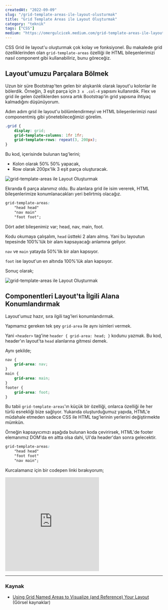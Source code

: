 ```yaml
---
createdAt: "2022-09-09"
slug: "/grid-template-areas-ile-layout-olusturmak"
title: "Grid Template Areas ile Layout Oluşturmak"
category: "teknik"
tags: ["CSS"]
medium: "https://omergulcicek.medium.com/grid-template-areas-ile-layout-oluşturmak-8c8c8c8c8c8c"
---
```


CSS Grid ile layout'u oluşturmak çok kolay ve fonksiyonel. Bu makalede grid özelliklerinden olan `grid-template-areas` özelliği ile HTML bileşenlerimizi nasıl component gibi kullanabiliriz, bunu göreceğiz.

## Layout'umuzu Parçalara Bölmek

Uzun bir süre Bootstrap'ten gelen bir alışkanlık olarak layout'u kolonlar ile bölerdik. Örneğin, 3 eşit parça için `3 x .col-4` yapısını kullanırdık. Flex ve grid ile gelen özelliklerden sonra artık Bootstrap'in grid yapısına ihtiyaç kalmadığını düşünüyorum.

Adım adım grid ile layout'u bölümlendirmeyi ve HTML bileşenlerimizi nasıl componentmiş gibi yönetebileceğimizi görelim.

```css
.grid {
	display: grid;
	grid-template-columns: 1fr 1fr;
	grid-template-rows: repeat(3, 200px);
}
```

Bu kod, içerisinde bulunan tag'lerini;

- Kolon olarak 50% 50% yapacak,
- Row olarak 200px'lik 3 eşit parça oluşturacak.

![grid-template-areas ile Layout Oluşturmak](/blog/2022-09-09/grid-template-areas-ile-layout-olusturmak-1.jpg)

Ekranda 6 parça alanımız oldu. Bu alanlara grid ile isim vererek, HTML bileşenlerimize konumlanacakları yeri belirtmiş olacağız.

```css
grid-template-areas:
	"head head"
	"nav main"
	"foot foot";
```

Dört adet bileşenimiz var; head, nav, main, foot.

Kodu okumaya çalışalım, `head` üstteki 2 alanı almış. Yani bu layoutun tepesinde 100%'lük bir alanı kapsayacağı anlamına geliyor.

`nav` ve `main` yatayda 50%'lik bir alan kapsıyor.

`foot` ise layout'un en altında 100%'lük alan kapsıyor.

Sonuç olarak;

![grid-template-areas ile Layout Oluşturmak](/blog/2022-09-09/grid-template-areas-ile-layout-olusturmak-2.jpg)

## Componentleri Layout'ta İlgili Alana Konumlandırmak

Layout'umuz hazır, sıra ilgili tag'leri konumlandırmak.

Yapmamız gereken tek şey `grid-area` ile aynı isimleri vermek.

Yani `<header>` tag'ine `header { grid-area: head; }` kodunu yazmak. Bu kod, header'ın layout'ta `head` alanlarına gitmesi demek.

Aynı şekilde;

```css
nav {
	grid-area: nav;
}
main {
	grid-area: main;
}
footer {
	grid-area: foot;
}
```

Bu tabii `grid-template-areas`'ın küçük bir özelliği, onlarca özelliği ile her türlü esnekliği bize sağlıyor. Yukarıda oluşturduğumuz yapıda, HTML'e müdahale etmeden sadece CSS ile HTML tag'lerinin yerlerini değiştirmekte mümkün.

Örneğin kapsayıcımızı aşağıda bulunan koda çevirirsek, HTML'de footer elemanımız DOM'da en altta olsa dahi, UI'da header'dan sonra gelecektir.

```css
grid-template-areas:
	"head head"
	"foot foot"
	"nav main";
```

Kurcalamanız için bir codepen linki bırakıyorum;

<iframe 
  height="300" 
  style={{ width: "100%" }} 
  scrolling="no" 
  title="Grid Template Areas" 
  src="https://codepen.io/omergulcicek/embed/LYmNmeY?default-tab=html%2Cresult" 
  frameBorder="no" 
  loading="lazy" 
  allowFullScreen={true}>
</iframe>

---

### Kaynak

- <a href="https://css-tricks.com/using-grid-named-areas-to-visualize-and-reference-your-layout/" target="_blank" rel="noreferrer noopener">Using Grid Named Areas to Visualize (and Reference) Your Layout</a> (Görsel kaynaklar)
